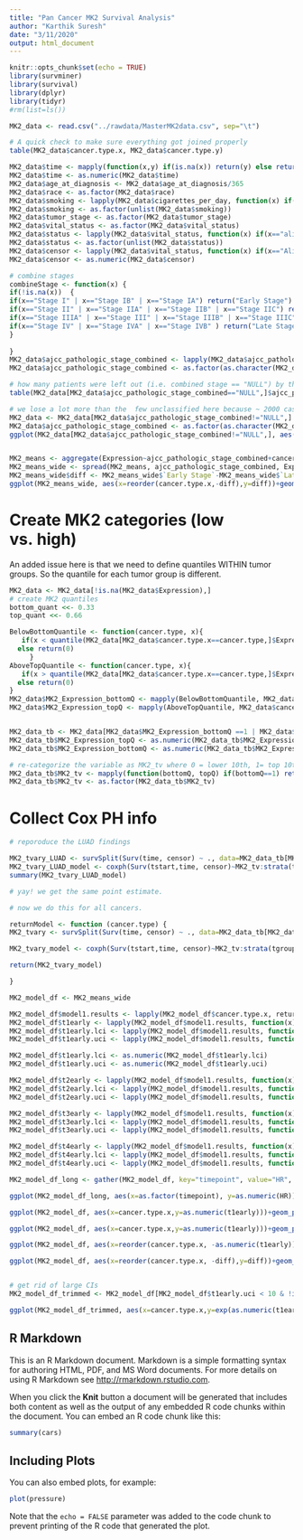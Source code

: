 ```yaml
---
title: "Pan Cancer MK2 Survival Analysis"
author: "Karthik Suresh"
date: "3/11/2020"
output: html_document
---
```


```r
knitr::opts_chunk$set(echo = TRUE)
library(survminer)
library(survival)
library(dplyr)
library(tidyr)
#rm(list=ls())

MK2_data <- read.csv("../rawdata/MasterMK2data.csv", sep="\t")

# A quick check to make sure everything got joined properly
table(MK2_data$cancer.type.x, MK2_data$cancer.type.y)

MK2_data$time <- mapply(function(x,y) if(is.na(x)) return(y) else return(x), MK2_data$days_to_death, MK2_data$days_to_last_follow_up) 
MK2_data$time <- as.numeric(MK2_data$time)
MK2_data$age_at_diagnosis <- MK2_data$age_at_diagnosis/365
MK2_data$race <- as.factor(MK2_data$race)
MK2_data$smoking <- lapply(MK2_data$cigarettes_per_day, function(x) if(!is.na(x)) return(1) else return(0))
MK2_data$smoking <- as.factor(unlist(MK2_data$smoking))
MK2_data$tumor_stage <- as.factor(MK2_data$tumor_stage)
MK2_data$vital_status <- as.factor(MK2_data$vital_status)
MK2_data$status <- lapply(MK2_data$vital_status, function(x) if(x=="alive") return(0) else return(1))
MK2_data$status <- as.factor(unlist(MK2_data$status))
MK2_data$censor <- lapply(MK2_data$vital_status, function(x) if(x=="Alive") return(0) else return(1))
MK2_data$censor <- as.numeric(MK2_data$censor)

# combine stages
combineStage <- function(x) {
if(!is.na(x))  {
if(x=="Stage I" | x=="Stage IB" | x=="Stage IA") return("Early Stage")
if(x=="Stage II" | x=="Stage IIA" | x=="Stage IIB" | x=="Stage IIC") return("Early Stage")
if(x=="Stage IIIA" | x=="Stage III" | x=="Stage IIIB" | x=="Stage IIIC") return("Late Stage")
if(x=="Stage IV" | x=="Stage IVA" | x=="Stage IVB" ) return("Late Stage")
}
  
}
MK2_data$ajcc_pathologic_stage_combined <- lapply(MK2_data$ajcc_pathologic_stage, combineStage)
MK2_data$ajcc_pathologic_stage_combined <- as.factor(as.character(MK2_data$ajcc_pathologic_stage_combined))

# how many patients were left out (i.e. combined stage == "NULL") by the classifier above
table(MK2_data[MK2_data$ajcc_pathologic_stage_combined=="NULL",]$ajcc_pathologic_stage)

# we lose a lot more than the  few unclassified here because ~ 2000 cases are "NA" for ajcc pathologic stage. 
MK2_data <- MK2_data[MK2_data$ajcc_pathologic_stage_combined!="NULL",]
MK2_data$ajcc_pathologic_stage_combined <- as.factor(as.character(MK2_data$ajcc_pathologic_stage_combined))
ggplot(MK2_data[MK2_data$ajcc_pathologic_stage_combined!="NULL",], aes(fill=ajcc_pathologic_stage_combined, y=as.numeric(Expression), x=cancer.type.x))+geom_boxplot()+theme_bw()


MK2_means <- aggregate(Expression~ajcc_pathologic_stage_combined+cancer.type.x, data=MK2_data, FUN=mean) 
MK2_means_wide <- spread(MK2_means, ajcc_pathologic_stage_combined, Expression)
MK2_means_wide$diff <- MK2_means_wide$`Early Stage`-MK2_means_wide$`Late Stage`
ggplot(MK2_means_wide, aes(x=reorder(cancer.type.x,-diff),y=diff))+geom_col()+theme_bw()+ylab("Difference in mean MK2 transcript level between Early and Late Stage disease")+xlab("Cancer Type")+coord_flip()

```
# Create MK2 categories (low vs. high)
An added issue here is that we need to define quantiles WITHIN tumor groups. So the quantile for each tumor group is different. 
```r
MK2_data <- MK2_data[!is.na(MK2_data$Expression),]
# create MK2 quantiles 
bottom_quant <<- 0.33
top_quant <<- 0.66

BelowBottomQuantile <- function(cancer.type, x){
   if(x < quantile(MK2_data[MK2_data$cancer.type.x==cancer.type,]$Expression, bottom_quant)) return(1) 
  else return(0) 
     }
AboveTopQuantile <- function(cancer.type, x){
   if(x > quantile(MK2_data[MK2_data$cancer.type.x==cancer.type,]$Expression, top_quant)) return(1) 
  else return(0) 
}
MK2_data$MK2_Expression_bottomQ <- mapply(BelowBottomQuantile, MK2_data$cancer.type.x, MK2_data$Expression)
MK2_data$MK2_Expression_topQ <- mapply(AboveTopQuantile, MK2_data$cancer.type.x, MK2_data$Expression)


MK2_data_tb <- MK2_data[MK2_data$MK2_Expression_bottomQ ==1 | MK2_data$MK2_Expression_topQ==1,]
MK2_data_tb$MK2_Expression_topQ <- as.numeric(MK2_data_tb$MK2_Expression_topQ)
MK2_data_tb$MK2_Expression_bottomQ <- as.numeric(MK2_data_tb$MK2_Expression_bottomQ)

# re-categorize the variable as MK2_tv where 0 = lower 10th, 1= top 10th
MK2_data_tb$MK2_tv <- mapply(function(bottomQ, topQ) if(bottomQ==1) return("Low") else return("High"), MK2_data_tb$MK2_Expression_bottomQ, MK2_data_tb$MK2_Expression_topQ)
MK2_data_tb$MK2_tv <- as.factor(MK2_data_tb$MK2_tv)
```

# Collect Cox PH info
```r
# reporoduce the LUAD findings

MK2_tvary_LUAD <- survSplit(Surv(time, censor) ~ ., data=MK2_data_tb[MK2_data_tb$cancer.type.x=="LUAD",], cut=c(365,600,1000), episode="tgroup", zero=0)
MK2_tvary_LUAD_model <- coxph(Surv(tstart,time, censor)~MK2_tv:strata(tgroup):strata(ajcc_pathologic_stage_combined), data=MK2_tvary_LUAD)
summary(MK2_tvary_LUAD_model)

# yay! we get the same point estimate. 

# now we do this for all cancers.

returnModel <- function (cancer.type) {
MK2_tvary <- survSplit(Surv(time, censor) ~ ., data=MK2_data_tb[MK2_data_tb$cancer.type.x==cancer.type & MK2_data_tb$time > 0,], cut=c(365,600,1000), episode="tgroup", zero=0)

MK2_tvary_model <- coxph(Surv(tstart,time, censor)~MK2_tv:strata(tgroup):strata(ajcc_pathologic_stage_combined), data=MK2_tvary)

return(MK2_tvary_model)

}

MK2_model_df <- MK2_means_wide

MK2_model_df$model1.results <- lapply(MK2_model_df$cancer.type.x, returnModel)
MK2_model_df$t1early <- lapply(MK2_model_df$model1.results, function(x) return(x$coefficients[[1]][1]))
MK2_model_df$t1early.lci <- lapply(MK2_model_df$model1.results, function(x) return(exp(confint(x)[1])))
MK2_model_df$t1early.uci <- lapply(MK2_model_df$model1.results, function(x) return(exp(confint(x)[17])))

MK2_model_df$t1early.lci <- as.numeric(MK2_model_df$t1early.lci)
MK2_model_df$t1early.uci <- as.numeric(MK2_model_df$t1early.uci)

MK2_model_df$t2early <- lapply(MK2_model_df$model1.results, function(x) return(x$coefficients[[3]][1]))
MK2_model_df$t2early.lci <- lapply(MK2_model_df$model1.results, function(x) return(exp(confint(x)[3])))
MK2_model_df$t2early.uci <- lapply(MK2_model_df$model1.results, function(x) return(exp(confint(x)[19])))

MK2_model_df$t3early <- lapply(MK2_model_df$model1.results, function(x) return(x$coefficients[[5]][1]))
MK2_model_df$t3early.lci <- lapply(MK2_model_df$model1.results, function(x) return(exp(confint(x)[5])))
MK2_model_df$t3early.uci <- lapply(MK2_model_df$model1.results, function(x) return(exp(confint(x)[21])))

MK2_model_df$t4early <- lapply(MK2_model_df$model1.results, function(x) return(x$coefficients[[7]][1]))
MK2_model_df$t4early.lci <- lapply(MK2_model_df$model1.results, function(x) return(exp(confint(x)[7])))
MK2_model_df$t4early.uci <- lapply(MK2_model_df$model1.results, function(x) return(exp(confint(x)[23])))

MK2_model_df_long <- gather(MK2_model_df, key="timepoint", value="HR", t1early, t2early, t3early, t4early)

ggplot(MK2_model_df_long, aes(x=as.factor(timepoint), y=as.numeric(HR)))+geom_point()+geom_line()+facet_wrap(~cancer.type.x, scales = "free")

ggplot(MK2_model_df, aes(x=cancer.type.x,y=as.numeric(t1early)))+geom_point()+geom_errorbar(aes(ymin=t1early.lci, ymax=t1early.uci), width=0)+geom_hline(yintercept = 1)+theme_bw()

ggplot(MK2_model_df, aes(x=cancer.type.x,y=as.numeric(t1early)))+geom_point()+geom_errorbar(aes(ymin=t1early.lci, ymax=t1early.uci), width=0)+ylim(-1,2)+geom_hline(yintercept = 1)+theme_bw()

ggplot(MK2_model_df, aes(x=reorder(cancer.type.x, -as.numeric(t1early)),y=as.numeric(t1early)))+geom_bar(stat="identity")+geom_hline(yintercept = 1)+theme_bw()

ggplot(MK2_model_df, aes(x=reorder(cancer.type.x, -diff),y=diff))+geom_bar(stat="identity")+theme_bw()+coord_flip()+ ylab("Difference in mean MK2 transcript level between early and late stage cancer")+xlab("TCGA Cancer dataset")


# get rid of large CIs
MK2_model_df_trimmed <- MK2_model_df[MK2_model_df$t1early.uci < 10 & !is.na(MK2_model_df$t1early.uci), ]

ggplot(MK2_model_df_trimmed, aes(x=cancer.type.x,y=exp(as.numeric(t1early))))+geom_point()+geom_errorbar(aes(ymin=t1early.lci, ymax=t1early.uci), width=0)+geom_hline(yintercept = 1)+theme_bw()+coord_flip()+ylab("HR for survival at 1 year for high MK2 transcript level")+xlab("Cancer dataset")

```

## R Markdown

This is an R Markdown document. Markdown is a simple formatting syntax for authoring HTML, PDF, and MS Word documents. For more details on using R Markdown see <http://rmarkdown.rstudio.com>.

When you click the **Knit** button a document will be generated that includes both content as well as the output of any embedded R code chunks within the document. You can embed an R code chunk like this:

```r
summary(cars)
```

## Including Plots

You can also embed plots, for example:

```r
plot(pressure)
```

Note that the `echo = FALSE` parameter was added to the code chunk to prevent printing of the R code that generated the plot.
